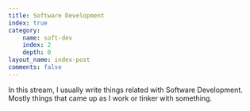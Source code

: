 ```yaml
---
title: Software Development
index: true
category:
    name: soft-dev
    index: 2
    depth: 0
layout_name: index-post
comments: false
---
```


In this stream, I usually write things related with Software Development.
Mostly things that came up as I work or tinker with something.
